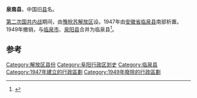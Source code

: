 '''泉南县'''，中国旧[[县|县]]名。

[[第二次国共内战|第二次国共内战]]期间，由[[豫皖苏解放区|豫皖苏解放区]]设。1947年由[[安徽省_(中華民國)|安徽省]][[临泉县|临泉县]]南部析置。1949年撤销，与[[临泉市|临泉市]]、[[泉阳县|泉阳县]]合并为临泉县<ref>{{Cite book|title=中国行政区划沿革手册 4版|last=陈潮编|first=|publisher=北京：中国地图出版社|year=2007年7月|isbn=7-5031-4351-7|location=|pages=348}}</ref>。 

==参考==
{{reflist}}

{{中华人民共和国安徽省已撤消的县级行政区}}
{{中华民国大陆时期行政区划小作品}}
[[Category:解放区县份|Category:解放区县份]]
[[Category:阜阳行政区划史|Category:阜阳行政区划史]]
[[Category:临泉县|Category:临泉县]]
[[Category:1947年建立的行政區劃|Category:1947年建立的行政區劃]]
[[Category:1949年廢除的行政區劃|Category:1949年廢除的行政區劃]]